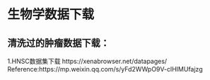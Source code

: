 # 生物学数据下载 {#dataset_download}

## 清洗过的肿瘤数据下载： 
1.HNSC数据集下载 https://xenabrowser.net/datapages/
  Reference:https://mp.weixin.qq.com/s/yFd2WWpO9V-clHIMUfajzg


